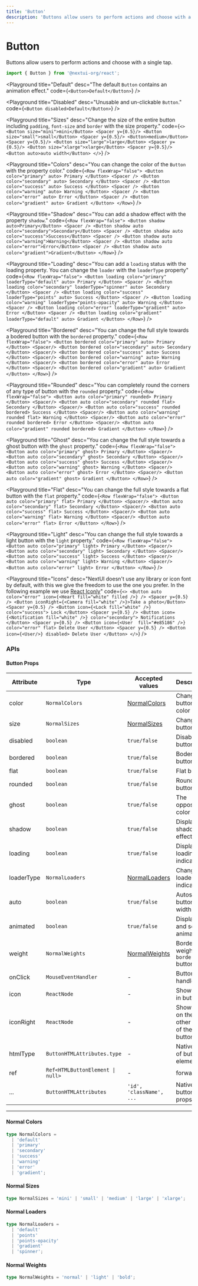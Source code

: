```yaml
---
title: 'Button'
description: 'Buttons allow users to perform actions and choose with a single tap.'
---
```


# Button

<Text>
  Buttons allow users to perform actions and choose with a single tap.
</Text>

```jsx
import { Button } from '@nextui-org/react';
```

<Playground
  title="Default"
  desc="The default `Button` contains an animation effect."
  code={`
<Button>Default</Button>
`}
/>

<Playground
  title="Disabled"
  desc="Unusable and un-clickable `Button`."
  code={`
<Button disabled>Default</Button>
`}
/>

<Playground
  title="Sizes"
  desc="Change the size of the entire button including `padding`, `font-size` and `border` with the size property."
  code={`
<>
    <Button size="mini">mini</Button>
    <Spacer y={0.5}/>
    <Button size="small">small</Button>
    <Spacer y={0.5}/>
    <Button>medium</Button>
    <Spacer y={0.5}/>
    <Button size="large">large</Button>
    <Spacer y={0.5}/>
    <Button size="xlarge">xlarge</Button>
    <Spacer y={0.5}/>
    <Button auto>auto width</Button>
</>
`}
/>

<Playground
  title="Colors"
  desc="You can change the color of the `Button` with the property color."
  code={`
<Row flexWrap="false">
  <Button color="primary" auto>
    Primary
  </Button>
  <Spacer />
  <Button color="secondary" auto>
    Secondary
  </Button>
  <Spacer />
  <Button color="success" auto>
    Success
  </Button>
  <Spacer />
  <Button color="warning" auto>
    Warning
  </Button>
  <Spacer />
  <Button color="error" auto>
    Error
  </Button>
  <Spacer />
  <Button color="gradient" auto>
    Gradient
  </Button>
</Row>
`}
/>

<Playground
  title="Shadow"
  desc="You can add a shadow effect with the property `shadow`."
  code={`
<Row flexWrap="false">
    <Button shadow auto>Primary</Button>
    <Spacer />
    <Button shadow auto color="secondary">Secondary</Button>
    <Spacer />
    <Button shadow auto color="success">Success</Button>
    <Spacer />
    <Button shadow auto color="warning">Warning</Button>
    <Spacer />
    <Button shadow auto color="error">Error</Button>
    <Spacer />
    <Button shadow auto color="gradient">Gradient</Button>
 </Row>
`}
/>

<Playground
  title="Loading"
  desc="You can add a `loading` status with the loading property. You can change the `loader` with the `loaderType` property"
  code={`
<Row flexWrap="false">
  <Button loading color="primary" loaderType="default" auto>
    Primary
  </Button>
  <Spacer />
  <Button loading color="secondary" loaderType="spinner" auto>
    Secondary
  </Button>
  <Spacer />
  <Button loading color="success" loaderType="points" auto>
    Success
  </Button>
  <Spacer />
  <Button loading color="warning" loaderType="points-opacity" auto>
    Warning
  </Button>
  <Spacer />
  <Button loading color="error" loaderType="gradient" auto>
    Error
  </Button>
  <Spacer />
  <Button loading color="gradient" loaderType="default" auto>
    Gradient
  </Button>
</Row>
`}
/>

<Playground
  title="Bordered"
  desc="You can change the full style towards a bodered button with the `bordered` property."
  code={`
 <Row flexWrap="false">
    <Button bordered color="primary" auto>
      Primary
    </Button>
    <Spacer/>
    <Button bordered color="secondary" auto>
      Secondary
    </Button>
    <Spacer/>
    <Button bordered color="success" auto>
      Success
    </Button>
    <Spacer/>
    <Button bordered color="warning" auto>
      Warning
    </Button>
    <Spacer/>
    <Button bordered color="error" auto>
      Error
    </Button>
    <Spacer/>
    <Button bordered color="gradient" auto>
      Gradient
    </Button>
 </Row>
`}
/>

<Playground
  title="Rounded"
  desc="You can completely round the corners of any type of button with the `rounded` property."
  code={`
 <Row flexWrap="false">
    <Button auto color="primary" rounded>
      Primary
    </Button>
    <Spacer/>
    <Button auto color="secondary" rounded flat>
      Secondary
    </Button>
    <Spacer/>
    <Button auto color="success" rounded bordered>
      Success
    </Button>
    <Spacer/>
    <Button auto color="warning" rounded flat>
      Warning
    </Button>
    <Spacer/>
    <Button auto color="error" rounded bordered>
      Error
    </Button>
    <Spacer/>
    <Button auto color="gradient" rounded bordered>
      Gradient
    </Button>
 </Row>
`}
/>

<Playground
  title="Ghost"
  desc="You can change the full style towards a ghost button with the `ghost` property."
  code={`
 <Row flexWrap="false">
    <Button auto color="primary" ghost>
      Primary
    </Button>
    <Spacer/>
    <Button auto color="secondary" ghost>
      Secondary
    </Button>
    <Spacer/>
    <Button auto color="success" ghost>
      Success
    </Button>
    <Spacer/>
    <Button auto color="warning" ghost>
      Warning
    </Button>
    <Spacer/>
    <Button auto color="error" ghost>
      Error
    </Button>
    <Spacer/>
    <Button auto color="gradient" ghost>
      Gradient
    </Button>
 </Row>
`}
/>

<Playground
  title="Flat"
  desc="You can change the full style towards a flat button with the `flat` property."
  code={`
 <Row flexWrap="false">
     <Button auto color="primary" flat>
      Primary
    </Button>
    <Spacer/>
    <Button auto color="secondary" flat>
      Secondary
    </Button>
    <Spacer/>
    <Button auto color="success" flat>
      Success
    </Button>
    <Spacer/>
    <Button auto color="warning" flat>
      Warning
    </Button>
    <Spacer/>
    <Button auto color="error" flat>
      Error
    </Button>
 </Row>
`}
/>

<Playground
  title="Light"
  desc="You can change the full style towards a light button with the `light` property."
  code={`
 <Row flexWrap="false">
    <Button auto color="primary" light>
      Primary
    </Button>
    <Spacer/>
    <Button auto color="secondary" light>
      Secondary
    </Button>
    <Spacer/>
    <Button auto color="success" light>
      Success
    </Button>
    <Spacer/>
    <Button auto color="warning" light>
      Warning
    </Button>
    <Spacer/>
    <Button auto color="error" light>
      Error
    </Button>
 </Row>
`}
/>

<Playground
  title="Icons"
  desc="NextUI doesn't use any library or icon font by default, with this we give the freedom to use the one you prefer. In the following example we use [React Iconly](https://react-iconly.jrgarciadev.com)"
  code={`
 <>
    <Button auto color="error" icon={<Heart fill="white" filled />} />
    <Spacer y={0.5} />
    <Button iconRight={<Camera fill="white" />}>Take a photo</Button>
    <Spacer y={0.5} />
    <Button icon={<Lock fill="white" />} color="success">
        Lock
    </Button>
    <Spacer y={0.5} />
    <Button icon={<Notification fill="white" />} color="secondary">
        Notifications
    </Button>
    <Spacer y={0.5} />
    <Button icon={<User  fill="#e85186" />} color="error" flat>
        Delete User
    </Button>
    <Spacer y={0.5} />
    <Button icon={<User/>} disabled>
        Delete User
    </Button>
</>
`}
/>

<Spacer y={3} />

### APIs

<Spacer y={2} />

#### Button Props

| Attribute  | Type                                            | Accepted values                  | Description                               | Default   |
| ---------- | ----------------------------------------------- | -------------------------------- | ----------------------------------------- | --------- |
| color      | `NormalColors`                                  | [NormalColors](#normal-colors)   | Change button color                       | `default` |
| size       | `NormalSizes`                                   | [NormalSizes](#normal-sizes)     | Change button size                        | `medium`  |
| disabled   | `boolean`                                       | `true/false`                     | Disable button                            | `false`   |
| bordered   | `boolean`                                       | `true/false`                     | Bodered button                            | `false`   |
| flat       | `boolean`                                       | `true/false`                     | Flat button                               | `false`   |
| rounded    | `boolean`                                       | `true/false`                     | Rounded button                            | `false`   |
| ghost      | `boolean`                                       | `true/false`                     | The opposite color                        | `false`   |
| shadow     | `boolean`                                       | `true/false`                     | Display shadow effect                     | `false`   |
| loading    | `boolean`                                       | `true/false`                     | Display loading indicator                 | `false`   |
| loaderType | `NormalLoaders`                                 | [NormalLoaders](#normal-loaders) | Change loader indicator                   | `default` |
| auto       | `boolean`                                       | `true/false`                     | Autoscale button width                    | `false`   |
| animated   | `boolean`                                       | `true/false`                     | Display drip and scale animation          | `true`    |
| weight     | `NormalWeights`                                 | [NormalWeights](#normal-weights) | Border weight for `bordered` button       | `normal`  |
| onClick    | `MouseEventHandler`                             | -                                | Button click handler                      | -         |
| icon       | `ReactNode`                                     | -                                | Show icon in button                       | -         |
| iconRight  | `ReactNode`                                     | -                                | Show icon on the other side of the button | -         |
| htmlType   | `ButtonHTMLAttributes.type`                     | -                                | Native type of button element             | `button`  |
| ref        | <Code>Ref<HTMLButtonElement &#124; null></Code> | -                                | forwardRef                                | -         |
| ...        | `ButtonHTMLAttributes`                          | `'id', 'className', ...`         | Native button props                       | -         |

---

<Spacer y={1} />

#### Normal Colors

```ts
type NormalColors =
  | 'default'
  | 'primary'
  | 'secondary'
  | 'success'
  | 'warning'
  | 'error'
  | 'gradient';
```

#### Normal Sizes

```ts
type NormalSizes = 'mini' | 'small' | 'medium' | 'large' | 'xlarge';
```

#### Normal Loaders

```ts
type NormalLoaders =
  | 'default'
  | 'points'
  | 'points-opacity'
  | 'gradient'
  | 'spinner';
```

#### Normal Weights

```ts
type NormalWeights = 'normal' | 'light' | 'bold';
```
